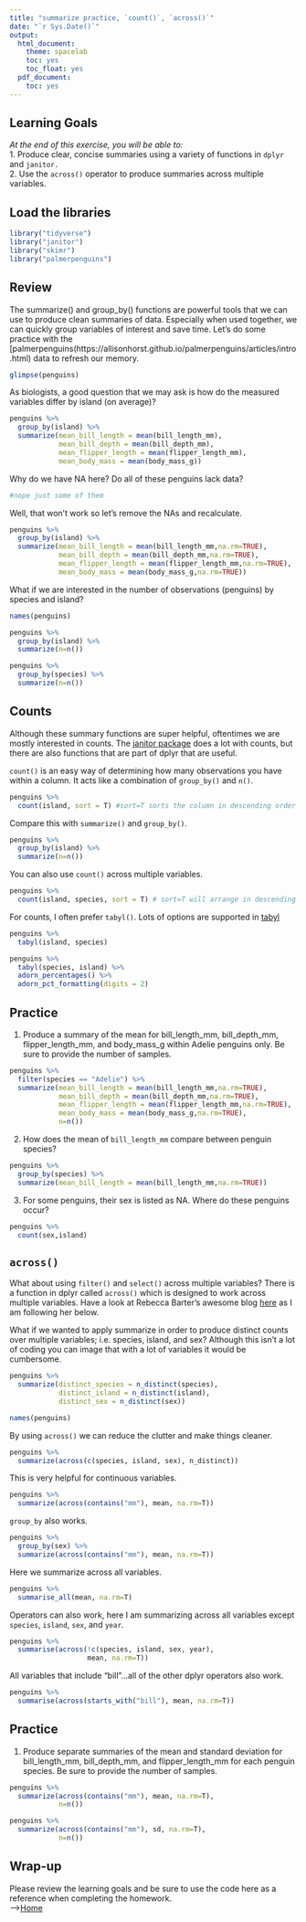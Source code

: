 ```yaml
---
title: "summarize practice, `count()`, `across()`"
date: "`r Sys.Date()`"
output:
  html_document:
    theme: spacelab
    toc: yes
    toc_float: yes
  pdf_document:
    toc: yes
---
```


## Learning Goals
*At the end of this exercise, you will be able to:*    
1. Produce clear, concise summaries using a variety of functions in `dplyr` and `janitor.`  
2. Use the `across()` operator to produce summaries across multiple variables.  

## Load the libraries
```r
library("tidyverse")
library("janitor")
library("skimr")
library("palmerpenguins")
```

## Review
The summarize() and group_by() functions are powerful tools that we can use to produce clean summaries of data. Especially when used together, we can quickly group variables of interest and save time. Let's do some practice with the [palmerpenguins(https://allisonhorst.github.io/palmerpenguins/articles/intro.html) data to refresh our memory.
```r
glimpse(penguins)
```

As biologists, a good question that we may ask is how do the measured variables differ by island (on average)?
```r
penguins %>%
  group_by(island) %>%
  summarize(mean_bill_length = mean(bill_length_mm),
            mean_bill_depth = mean(bill_depth_mm),
            mean_flipper_length = mean(flipper_length_mm),
            mean_body_mass = mean(body_mass_g))
```

Why do we have NA here? Do all of these penguins lack data?
```r
#nope just some of them
```

Well, that won't work so let's remove the NAs and recalculate.
```r
penguins %>%
  group_by(island) %>%
  summarize(mean_bill_length = mean(bill_length_mm,na.rm=TRUE),
            mean_bill_depth = mean(bill_depth_mm,na.rm=TRUE),
            mean_flipper_length = mean(flipper_length_mm,na.rm=TRUE),
            mean_body_mass = mean(body_mass_g,na.rm=TRUE))
```

What if we are interested in the number of observations (penguins) by species and island?
```r
names(penguins)
```

```r
penguins %>%
  group_by(island) %>%
  summarize(n=n())
```

```r
penguins %>%
  group_by(species) %>%
  summarize(n=n())
```


## Counts
Although these summary functions are super helpful, oftentimes we are mostly interested in counts. The [janitor package](https://garthtarr.github.io/meatR/janitor.html) does a lot with counts, but there are also functions that are part of dplyr that are useful.  

`count()` is an easy way of determining how many observations you have within a column. It acts like a combination of `group_by()` and `n()`.
```r
penguins %>% 
  count(island, sort = T) #sort=T sorts the column in descending order
```

Compare this with `summarize()` and `group_by()`.
```r
penguins %>% 
  group_by(island) %>% 
  summarize(n=n())
```

You can also use `count()` across multiple variables.
```r
penguins %>% 
  count(island, species, sort = T) # sort=T will arrange in descending order
```

For counts, I often prefer `tabyl()`. Lots of options are supported in [tabyl](https://cran.r-project.org/web/packages/janitor/vignettes/tabyls.html)
```r
penguins %>% 
  tabyl(island, species)
```

```r
penguins %>% 
  tabyl(species, island) %>% 
  adorn_percentages() %>%
  adorn_pct_formatting(digits = 2)
```

## Practice
1. Produce a summary of the mean for bill_length_mm, bill_depth_mm, flipper_length_mm, and body_mass_g within Adelie penguins only. Be sure to provide the number of samples.
```r
penguins %>%
  filter(species == "Adelie") %>%
  summarize(mean_bill_length = mean(bill_length_mm,na.rm=TRUE),
            mean_bill_depth = mean(bill_depth_mm,na.rm=TRUE),
            mean_flipper_length = mean(flipper_length_mm,na.rm=TRUE),
            mean_body_mass = mean(body_mass_g,na.rm=TRUE),
            n=n())
```

2. How does the mean of `bill_length_mm` compare between penguin species?
```r
penguins %>%
  group_by(species) %>%
  summarize(mean_bill_length = mean(bill_length_mm,na.rm=TRUE))
```

3. For some penguins, their sex is listed as NA. Where do these penguins occur?
```r
penguins %>% 
  count(sex,island)
```

## `across()`
What about using `filter()` and `select()` across multiple variables? There is a function in dplyr called `across()` which is designed to work across multiple variables. Have a look at Rebecca Barter's awesome blog [here](http://www.rebeccabarter.com/blog/2020-07-09-across/) as I am following her below.  

What if we wanted to apply summarize in order to produce distinct counts over multiple variables; i.e. species, island, and sex? Although this isn't a lot of coding you can image that with a lot of variables it would be cumbersome.
```r
penguins %>%
  summarize(distinct_species = n_distinct(species),
            distinct_island = n_distinct(island),
            distinct_sex = n_distinct(sex))
```

```r
names(penguins)
```

By using `across()` we can reduce the clutter and make things cleaner. 
```r
penguins %>%
  summarize(across(c(species, island, sex), n_distinct))
```

This is very helpful for continuous variables.
```r
penguins %>%
  summarize(across(contains("mm"), mean, na.rm=T))
```

`group_by` also works.
```r
penguins %>%
  group_by(sex) %>% 
  summarize(across(contains("mm"), mean, na.rm=T))
```

Here we summarize across all variables.
```r
penguins %>%
  summarise_all(mean, na.rm=T)
```

Operators can also work, here I am summarizing across all variables except `species`, `island`, `sex`, and `year`.
```r
penguins %>%
  summarise(across(!c(species, island, sex, year), 
                   mean, na.rm=T))
```

All variables that include "bill"...all of the other dplyr operators also work.
```r
penguins %>%
  summarise(across(starts_with("bill"), mean, na.rm=T))
```

## Practice
1. Produce separate summaries of the mean and standard deviation for bill_length_mm, bill_depth_mm, and flipper_length_mm for each penguin species. Be sure to provide the number of samples.  
```r
penguins %>%
  summarize(across(contains("mm"), mean, na.rm=T),
            n=n())
```
```r
penguins %>%
  summarize(across(contains("mm"), sd, na.rm=T),
            n=n())
```

## Wrap-up  

Please review the learning goals and be sure to use the code here as a reference when completing the homework.  
-->[Home](https://jmledford3115.github.io/datascibiol/)